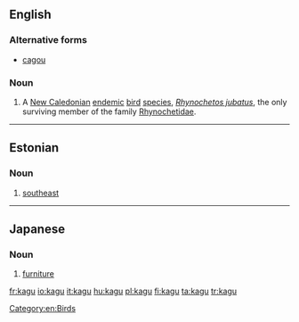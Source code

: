 {{also|kägu}}
==English==
{{wikipedia}}

===Alternative forms===
*[[cagou]]

===Noun===
{{en-noun}}

# A [[New Caledonia]]n [[endemic]] [[bird]] [[species]], ''[[Rhynochetos jubatus]]'', the only surviving member of the family [[Rhynochetidae]].

[[Category:en:Birds]]

----

==Estonian==

===Noun===
{{et-noun (old)}}

# [[southeast]]

----

==Japanese==

===Noun===
{{ja-noun|r|hira=かぐ}}

# {{ja-def|家具}} [[furniture]]

[[fr:kagu]]
[[io:kagu]]
[[it:kagu]]
[[hu:kagu]]
[[pl:kagu]]
[[fi:kagu]]
[[ta:kagu]]
[[tr:kagu]]